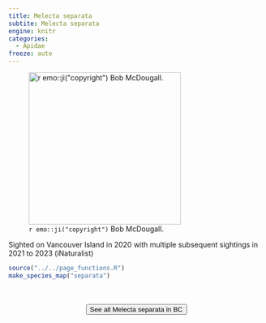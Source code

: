 ```yaml
---
title: Melecta separata
subtite: Melecta separata
engine: knitr
categories:
  - Apidae
freeze: auto
---
```

![`r emo::ji("copyright")` Bob McDougall.](https://inaturalist-open-data.s3.amazonaws.com/photos/187397792/large.jpeg){height=300}

Sighted on Vancouver Island in 2020 with multiple subsequent sightings in 2021 to 2023 (iNaturalist)



```r
source("../../page_functions.R")
make_species_map("separata")
```
<br><br>
<center>


<a href="https://inaturalist.ca/observations?place_id=7085&subview=map&taxon_id=361455"><button type="button" class="btn btn-secondary">See all Melecta separata in BC <i class="fa-solid fa-arrow-up-right-from-square"></i> </button></a>
</center>
